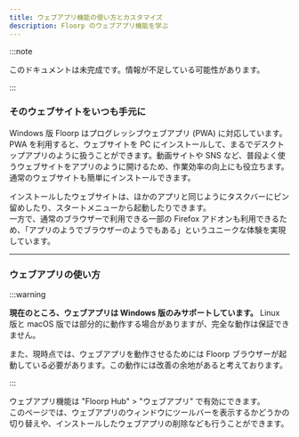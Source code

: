 ```yaml
---
title: ウェブアプリ機能の使い方とカスタマイズ
description: Floorp のウェブアプリ機能を学ぶ
---
```



:::note

このドキュメントは未完成です。情報が不足している可能性があります。

:::

### そのウェブサイトをいつも手元に

Windows 版 Floorp はプログレッシブウェブアプリ (PWA) に対応しています。\
PWA を利用すると、ウェブサイトを PC にインストールして、まるでデスクトップアプリのように扱うことができます。動画サイトや SNS など、普段よく使うウェブサイトをアプリのように開けるため、作業効率の向上にも役立ちます。通常のウェブサイトも簡単にインストールできます。

インストールしたウェブサイトは、ほかのアプリと同じようにタスクバーにピン留めしたり、スタートメニューから起動したりできます。\
一方で、通常のブラウザーで利用できる一部の Firefox アドオンも利用できるため、「アプリのようでブラウザーのようでもある」というユニークな体験を実現しています。

<hr />

### ウェブアプリの使い方

:::warning

**現在のところ、ウェブアプリは Windows 版のみサポートしています。** Linux 版と macOS 版では部分的に動作する場合がありますが、完全な動作は保証できません。

また、現時点では、ウェブアプリを動作させるためには Floorp ブラウザーが起動している必要があります。この動作には改善の余地があると考えております。

:::

ウェブアプリ機能は "Floorp Hub" > "ウェブアプリ" で有効にできます。\
このページでは、ウェブアプリのウィンドウにツールバーを表示するかどうかの切り替えや、インストールしたウェブアプリの削除なども行うことができます。

<Support />

